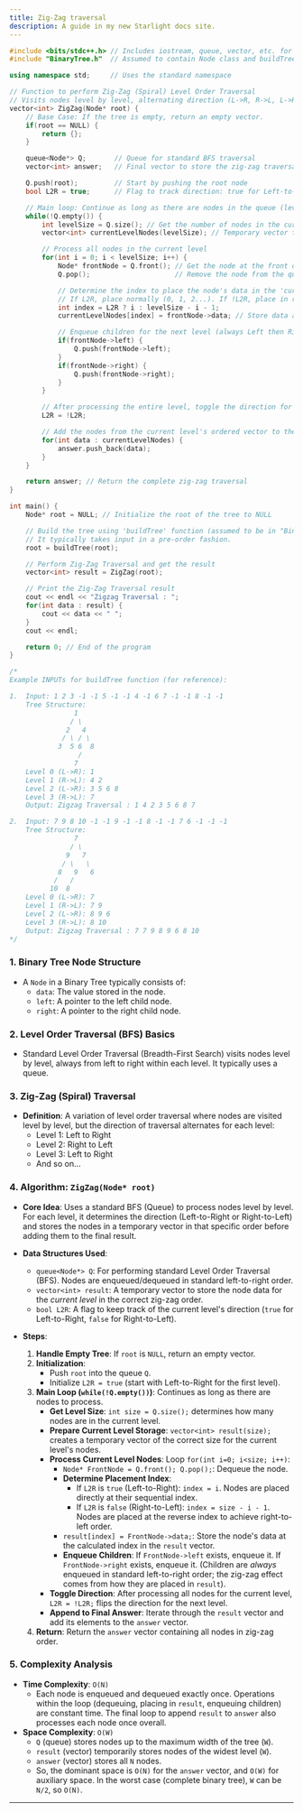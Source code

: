```yaml
---
title: Zig-Zag traversal
description: A guide in my new Starlight docs site.
---
```


```cpp
#include <bits/stdc++.h> // Includes iostream, queue, vector, etc. for common operations
#include "BinaryTree.h"  // Assumed to contain Node class and buildTree function definitions

using namespace std;     // Uses the standard namespace

// Function to perform Zig-Zag (Spiral) Level Order Traversal
// Visits nodes level by level, alternating direction (L->R, R->L, L->R, ...)
vector<int> ZigZag(Node* root) {
    // Base Case: If the tree is empty, return an empty vector.
    if(root == NULL) {
        return {};
    }

    queue<Node*> Q;       // Queue for standard BFS traversal
    vector<int> answer;   // Final vector to store the zig-zag traversal result

    Q.push(root);         // Start by pushing the root node
    bool L2R = true;      // Flag to track direction: true for Left-to-Right, false for Right-to-Left

    // Main loop: Continue as long as there are nodes in the queue (levels to process)
    while(!Q.empty()) {
        int levelSize = Q.size(); // Get the number of nodes in the current level
        vector<int> currentLevelNodes(levelSize); // Temporary vector to store nodes of the current level in correct order

        // Process all nodes in the current level
        for(int i = 0; i < levelSize; i++) {
            Node* frontNode = Q.front(); // Get the node at the front of the queue
            Q.pop();                     // Remove the node from the queue

            // Determine the index to place the node's data in the 'currentLevelNodes' vector
            // If L2R, place normally (0, 1, 2...). If !L2R, place in reverse (size-1, size-2...).
            int index = L2R ? i : levelSize - i - 1;
            currentLevelNodes[index] = frontNode->data; // Store data at the calculated index

            // Enqueue children for the next level (always Left then Right for standard BFS queue order)
            if(frontNode->left) {
                Q.push(frontNode->left);
            }
            if(frontNode->right) {
                Q.push(frontNode->right);
            }
        }

        // After processing the entire level, toggle the direction for the next level
        L2R = !L2R;

        // Add the nodes from the current level's ordered vector to the final answer vector
        for(int data : currentLevelNodes) {
            answer.push_back(data);
        }
    }

    return answer; // Return the complete zig-zag traversal
}

int main() {
    Node* root = NULL; // Initialize the root of the tree to NULL

    // Build the tree using 'buildTree' function (assumed to be in "BinaryTree.h")
    // It typically takes input in a pre-order fashion.
    root = buildTree(root);

    // Perform Zig-Zag Traversal and get the result
    vector<int> result = ZigZag(root);

    // Print the Zig-Zag Traversal result
    cout << endl << "Zigzag Traversal : ";
    for(int data : result) {
        cout << data << " ";
    }
    cout << endl;

    return 0; // End of the program
}

/*
Example INPUTs for buildTree function (for reference):

1.  Input: 1 2 3 -1 -1 5 -1 -1 4 -1 6 7 -1 -1 8 -1 -1
    Tree Structure:
                1
               / \
              2   4
             / \ / \
            3  5 6  8
                 /
                7
    Level 0 (L->R): 1
    Level 1 (R->L): 4 2
    Level 2 (L->R): 3 5 6 8
    Level 3 (R->L): 7
    Output: Zigzag Traversal : 1 4 2 3 5 6 8 7

2.  Input: 7 9 8 10 -1 -1 9 -1 -1 8 -1 -1 7 6 -1 -1 -1
    Tree Structure:
                7
               / \
              9   7
             / \   \
            8   9   6
           /   /
          10  8
    Level 0 (L->R): 7
    Level 1 (R->L): 7 9
    Level 2 (L->R): 8 9 6
    Level 3 (R->L): 8 10
    Output: Zigzag Traversal : 7 7 9 8 9 6 8 10
*/
```

### 1\. Binary Tree Node Structure

  * A `Node` in a Binary Tree typically consists of:
      * `data`: The value stored in the node.
      * `left`: A pointer to the left child node.
      * `right`: A pointer to the right child node.

### 2\. Level Order Traversal (BFS) Basics

  * Standard Level Order Traversal (Breadth-First Search) visits nodes level by level, always from left to right within each level. It typically uses a queue.

### 3\. Zig-Zag (Spiral) Traversal

  * **Definition**: A variation of level order traversal where nodes are visited level by level, but the direction of traversal alternates for each level:
      * Level 1: Left to Right
      * Level 2: Right to Left
      * Level 3: Left to Right
      * And so on...

### 4\. Algorithm: `ZigZag(Node* root)`

  * **Core Idea**: Uses a standard BFS (Queue) to process nodes level by level. For each level, it determines the direction (Left-to-Right or Right-to-Left) and stores the nodes in a temporary vector in that specific order before adding them to the final result.

  * **Data Structures Used**:

      * `queue<Node*> Q`: For performing standard Level Order Traversal (BFS). Nodes are enqueued/dequeued in standard left-to-right order.
      * `vector<int> result`: A temporary vector to store the node data for the *current level* in the correct zig-zag order.
      * `bool L2R`: A flag to keep track of the current level's direction (`true` for Left-to-Right, `false` for Right-to-Left).

  * **Steps**:

    1.  **Handle Empty Tree**: If `root` is `NULL`, return an empty vector.
    2.  **Initialization**:
          * Push `root` into the queue `Q`.
          * Initialize `L2R = true` (start with Left-to-Right for the first level).
    3.  **Main Loop (`while(!Q.empty())`)**: Continues as long as there are nodes to process.
          * **Get Level Size**: `int size = Q.size();` determines how many nodes are in the current level.
          * **Prepare Current Level Storage**: `vector<int> result(size);` creates a temporary vector of the correct size for the current level's nodes.
          * **Process Current Level Nodes**: Loop `for(int i=0; i<size; i++)`:
              * `Node* FrontNode = Q.front(); Q.pop();`: Dequeue the node.
              * **Determine Placement Index**:
                  * If `L2R` is `true` (Left-to-Right): `index = i`. Nodes are placed directly at their sequential index.
                  * If `L2R` is `false` (Right-to-Left): `index = size - i - 1`. Nodes are placed at the reverse index to achieve right-to-left order.
              * `result[index] = FrontNode->data;`: Store the node's data at the calculated index in the `result` vector.
              * **Enqueue Children**: If `FrontNode->left` exists, enqueue it. If `FrontNode->right` exists, enqueue it. (Children are *always* enqueued in standard left-to-right order; the zig-zag effect comes from how they are placed in `result`).
          * **Toggle Direction**: After processing all nodes for the current level, `L2R = !L2R;` flips the direction for the next level.
          * **Append to Final Answer**: Iterate through the `result` vector and add its elements to the `answer` vector.
    4.  **Return**: Return the `answer` vector containing all nodes in zig-zag order.

### 5\. Complexity Analysis

  * **Time Complexity**: `O(N)`
      * Each node is enqueued and dequeued exactly once. Operations within the loop (dequeuing, placing in `result`, enqueuing children) are constant time. The final loop to append `result` to `answer` also processes each node once overall.
  * **Space Complexity**: `O(W)`
      * `Q` (queue) stores nodes up to the maximum width of the tree (`W`).
      * `result` (vector) temporarily stores nodes of the widest level (`W`).
      * `answer` (vector) stores all `N` nodes.
      * So, the dominant space is `O(N)` for the `answer` vector, and `O(W)` for auxiliary space. In the worst case (complete binary tree), `W` can be `N/2`, so `O(N)`.

-----

